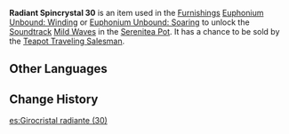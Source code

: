 {{Item Infobox
|id           = 141030
|image        = Item Radiant Spincrystal.png
|type         = Adventure Items
|group        = Radiant Spincrystals
|rarity       = 4
|invCategory  = Precious Items
|description  = This wondrous crystal contains a certain rhythm, like something beautiful woven from delicate silk. These items can be found throughout the mainland or from merchants who collect curios. The tune held within this crystal can be revivified in your [[Serenitea Pot]] using either "[[Euphonium Unbound: Winding]]" or "[[Euphonium Unbound: Soaring]]." The tune contained within this [[Radiant Spincrystal]] is "[[Mild Waves]]."
|source1      = [[Chubby]]
|track        = Mild Waves
}}
'''Radiant Spincrystal 30''' is an item used in the [[Furnishings]] [[Euphonium Unbound: Winding]] or [[Euphonium Unbound: Soaring]] to unlock the [[Soundtrack]] [[Mild Waves]] in the [[Serenitea Pot]]. It has a chance to be sold by the [[Teapot Traveling Salesman]].

==Other Languages==
{{Other Languages
|default_hidden = 1
|en      = Radiant Spincrystal 30
|zhs     = 旋曜玉帛・其三十
|zhs_rm  = Xuán Yào Yùbó - Qí Sānshí
|zht     = 旋曜玉帛・其三十
|zht_rm  = Xuán Yào Yùbó - Qí Sānshí
|ja      = 旋曜玉帛・30
|ja_rm   = Sen'you Gyokuhaku - Sanjuu{{Assumed}}
|ko      = 빛나는 결정・30
|ko_rm   = Bitnaneun Gyeoljeong 30
|es      = Girocristal radiante (30)
|fr      = Gyrocristal radiant 30
|ru      = Лучистый кристалл {{tt|30|}}
|th      = Radiant Spincrystal 30
|vi      = Ngọc Thạch Âm Vang 30
|de      = Strahlender Drehkristall XXX
|id      = Radiant Spincrystal 30
|pt      = Cristal Rodopiante Radiante 30
}}

==Change History==
{{Change History|2.4}}
[[es:Girocristal radiante (30)]]